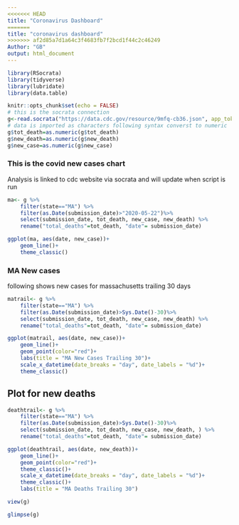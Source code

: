```yaml
---
<<<<<<< HEAD
title: "Coronavirus Dashboard" 
=======
title: "coronavirus dashboard" 
>>>>>>> af2d85a7d1a64c3f4683fb7f2bcd1f44c2c46249
Author: "GB"
output: html_document
---
```


```r
library(RSocrata)
library(tidyverse)
library(lubridate)
library(data.table)
```


```r
knitr::opts_chunk$set(echo = FALSE)
# this is the socrata connection
g<-read.socrata("https://data.cdc.gov/resource/9mfq-cb36.json", app_token = "du1xYluz5Q3hWLPoeoxced3Dg", stringsAsFactors = FALSE)
# data is imported as characters following syntax converst to numeric
g$tot_death=as.numeric(g$tot_death)
g$new_death=as.numeric(g$new_death)
g$new_case=as.numeric(g$new_case)
```

### This is the covid new cases chart
Analysis is linked to cdc website via socrata and will update when script is run

```r
ma<- g %>%
    filter(state=="MA") %>%
    filter(as.Date(submission_date)>"2020-05-22")%>%
    select(submission_date, tot_death, new_case, new_death) %>%
    rename("total_deaths"=tot_death, "date"= submission_date)

ggplot(ma, aes(date, new_case))+
    geom_line()+
    theme_classic()
```

### MA New cases
following shows new cases for massachusetts trailing 30 days

```r
matrail<- g %>%
    filter(state=="MA") %>%
    filter(as.Date(submission_date)>Sys.Date()-30)%>%
    select(submission_date, tot_death, new_case, new_death) %>%
    rename("total_deaths"=tot_death, "date"= submission_date)

ggplot(matrail, aes(date, new_case))+
    geom_line()+
    geom_point(color="red")+
    labs(title = "MA New Cases Trailing 30")+
    scale_x_datetime(date_breaks = "day", date_labels = "%d")+
    theme_classic()


```



## Plot for new deaths

```r
deathtrail<- g %>%
    filter(state=="MA") %>%
    filter(as.Date(submission_date)>Sys.Date()-30)%>%
    select(submission_date, tot_death, new_case, new_death, ) %>%
    rename("total_deaths"=tot_death, "date"= submission_date)

ggplot(deathtrail, aes(date, new_death))+
    geom_line()+
    geom_point(color="red")+
    theme_classic()+
    scale_x_datetime(date_breaks = "day", date_labels = "%d")+
    theme_classic()+
    labs(title = "MA Deaths Trailing 30")
```
```r
view(g)

glimpse(g)
```

